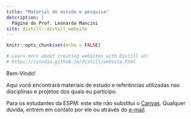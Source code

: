 ```yaml
---
title: "Material de estudo e pesquisa"
description: |
  Página do Prof. Leonardo Mancini
site: distill::distill_website
---
```


```r
knitr::opts_chunk$set(echo = FALSE)

# Learn more about creating websites with Distill at:
# https://rstudio.github.io/distill/website.html

```

Bem-Vindo!

Aqui você encontrará materiais de estudo e referências utilizadas nas disciplinas e projetos dos quais eu participo. 

Para os estudantes da ESPM: este site não substitui o [Canvas](http://canvas.espm.br). Qualquer dúvida, 
entrem em contato por ele ou através do [e-mail](mailto:lmancini@espm.br).
